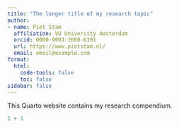 ```yaml
---
title: "The longer title of my research topic"
author:
- name: Piet Stam
  affiliation: VU University Amsterdam
  orcid: 0000-0003-3680-6391
  url: https://www.pietstam.nl/
  email: email@example.com
format:
  html:
    code-tools: false
    toc: false
sidebar: false
---
```


This Quarto website contains my research compendium.

```r
1 + 1
```
